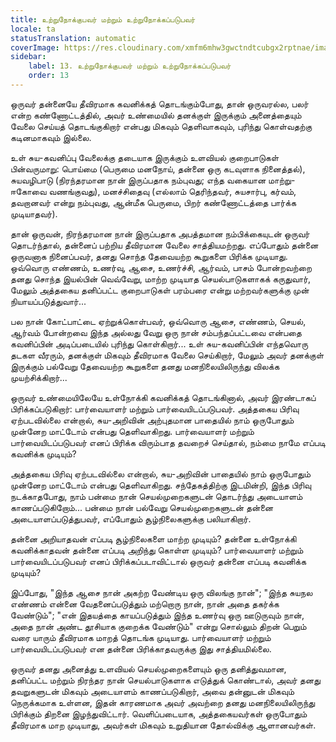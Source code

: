 ```yaml
---
title: உற்றுநோக்குபவர் மற்றும் உற்றுநோக்கப்படுபவர்
locale: ta
statusTranslation: automatic
coverImage: https://res.cloudinary.com/xmfm6mhw3gwctndtcubgx2rptnae/image/upload/v1740468922/small_cover_tratado_de_psicologia_revolucionaria_a4c0dca4e0.webp
sidebar:
    label: 13. உற்றுநோக்குபவர் மற்றும் உற்றுநோக்கப்படுபவர்
    order: 13
---
```

ஒருவர் தன்னையே தீவிரமாக கவனிக்கத் தொடங்கும்போது, தான் ஒருவரல்ல, பலர் என்ற கண்ணோட்டத்தில், அவர் உண்மையில் தனக்குள் இருக்கும் அனைத்தையும் வேலை செய்யத் தொடங்குகிறார் என்பது மிகவும் தெளிவாகவும், புரிந்து கொள்வதற்கு கடினமாகவும் இல்லை.

உள் சுய-கவனிப்பு வேலைக்கு தடையாக இருக்கும் உளவியல் குறைபாடுகள் பின்வருமாறு: பொய்மை (பெருமை மனநோய், தன்னை ஒரு கடவுளாக நினைத்தல்), சுயவழிபாடு (நிரந்தரமான நான் இருப்பதாக நம்புவது; எந்த வகையான மாற்று-ஈகோவை வணங்குவது), மனச்சிதைவு (எல்லாம் தெரிந்தவர், சுயசார்பு, கர்வம், தவறானவர் என்று நம்புவது, ஆன்மீக பெருமை, பிறர் கண்ணோட்டத்தை பார்க்க முடியாதவர்).

தான் ஒருவன், நிரந்தரமான நான் இருப்பதாக அபத்தமான நம்பிக்கையுடன் ஒருவர் தொடர்ந்தால், தன்னைப் பற்றிய தீவிரமான வேலை சாத்தியமற்றது. எப்போதும் தன்னை ஒருவனாக நினைப்பவர், தனது சொந்த தேவையற்ற கூறுகளை பிரிக்க முடியாது. ஒவ்வொரு எண்ணம், உணர்வு, ஆசை, உணர்ச்சி, ஆர்வம், பாசம் போன்றவற்றை தனது சொந்த இயல்பின் வெவ்வேறு, மாற்ற முடியாத செயல்பாடுகளாகக் கருதுவார், மேலும் அத்தகைய தனிப்பட்ட குறைபாடுகள் பரம்பரை என்று மற்றவர்களுக்கு முன் நியாயப்படுத்துவார்...

பல நான் கோட்பாட்டை ஏற்றுக்கொள்பவர், ஒவ்வொரு ஆசை, எண்ணம், செயல், ஆர்வம் போன்றவை இந்த அல்லது வேறு ஒரு நான் சம்பந்தப்பட்டவை என்பதை கவனிப்பின் அடிப்படையில் புரிந்து கொள்கிறார்... உள் சுய-கவனிப்பின் எந்தவொரு தடகள வீரரும், தனக்குள் மிகவும் தீவிரமாக வேலை செய்கிறார், மேலும் அவர் தனக்குள் இருக்கும் பல்வேறு தேவையற்ற கூறுகளை தனது மனநிலையிலிருந்து விலக்க முயற்சிக்கிறார்...

ஒருவர் உண்மையிலேயே உள்நோக்கி கவனிக்கத் தொடங்கினால், அவர் இரண்டாகப் பிரிக்கப்படுகிறார்: பார்வையாளர் மற்றும் பார்வையிடப்படுபவர். அத்தகைய பிரிவு ஏற்படவில்லை என்றால், சுய-அறிவின் அற்புதமான பாதையில் நாம் ஒருபோதும் முன்னேற மாட்டோம் என்பது தெளிவாகிறது. பார்வையாளர் மற்றும் பார்வையிடப்படுபவர் எனப் பிரிக்க விரும்பாத தவறைச் செய்தால், நம்மை நாமே எப்படி கவனிக்க முடியும்?

அத்தகைய பிரிவு ஏற்படவில்லை என்றால், சுய-அறிவின் பாதையில் நாம் ஒருபோதும் முன்னேற மாட்டோம் என்பது தெளிவாகிறது. சந்தேகத்திற்கு இடமின்றி, இந்த பிரிவு நடக்காதபோது, நாம் பன்மை நான் செயல்முறைகளுடன் தொடர்ந்து அடையாளம் காணப்படுகிறோம்... பன்மை நான் பல்வேறு செயல்முறைகளுடன் தன்னை அடையாளப்படுத்துபவர், எப்போதும் சூழ்நிலைகளுக்கு பலியாகிறார்.

தன்னை அறியாதவன் எப்படி சூழ்நிலைகளை மாற்ற முடியும்? தன்னை உள்நோக்கி கவனிக்காதவன் தன்னை எப்படி அறிந்து கொள்ள முடியும்? பார்வையாளர் மற்றும் பார்வையிடப்படுபவர் எனப் பிரிக்கப்படாவிட்டால் ஒருவர் தன்னை எப்படி கவனிக்க முடியும்?

இப்போது, "இந்த ஆசை நான் அகற்ற வேண்டிய ஒரு விலங்கு நான்"; "இந்த சுயநல எண்ணம் என்னை வேதனைப்படுத்தும் மற்றொரு நான், நான் அதை தகர்க்க வேண்டும்"; "என் இதயத்தை காயப்படுத்தும் இந்த உணர்வு ஒரு ஊடுருவும் நான், அதை நான் அண்ட தூசியாக குறைக்க வேண்டும்" என்று சொல்லும் திறன் பெறும் வரை யாரும் தீவிரமாக மாறத் தொடங்க முடியாது. பார்வையாளர் மற்றும் பார்வையிடப்படுபவர் என தன்னை பிரிக்காதவருக்கு இது சாத்தியமில்லை.

ஒருவர் தனது அனைத்து உளவியல் செயல்முறைகளையும் ஒரு தனித்துவமான, தனிப்பட்ட மற்றும் நிரந்தர நான் செயல்பாடுகளாக எடுத்துக் கொண்டால், அவர் தனது தவறுகளுடன் மிகவும் அடையாளம் காணப்படுகிறார், அவை தன்னுடன் மிகவும் நெருக்கமாக உள்ளன, இதன் காரணமாக அவர் அவற்றை தனது மனநிலையிலிருந்து பிரிக்கும் திறனை இழந்துவிட்டார். வெளிப்படையாக, அத்தகையவர்கள் ஒருபோதும் தீவிரமாக மாற முடியாது, அவர்கள் மிகவும் உறுதியான தோல்விக்கு ஆளானவர்கள்.

